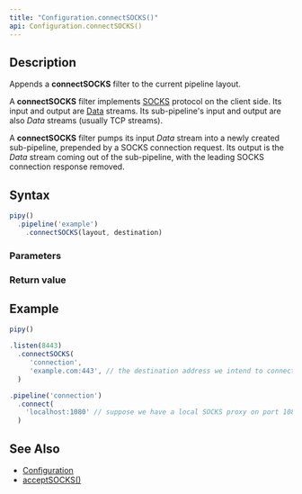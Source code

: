 ```yaml
---
title: "Configuration.connectSOCKS()"
api: Configuration.connectSOCKS()
---
```


## Description

Appends a **connectSOCKS** filter to the current pipeline layout.

A **connectSOCKS** filter implements [SOCKS](https://en.wikipedia.org/wiki/SOCKS) protocol on the client side. Its input and output are [Data](/reference/api/Data) streams. Its sub-pipeline's input and output are also _Data_ streams (usually TCP streams).

<FilterDiagram
  name="connectSOCKS"
  input="Data"
  output="Data"
  subInput="Data"
  subOutput="Data"
  subType="link"
/>

A **connectSOCKS** filter pumps its input _Data_ stream into a newly created sub-pipeline, prepended by a SOCKS connection request. Its output is the _Data_ stream coming out of the sub-pipeline, with the leading SOCKS connection response removed.

## Syntax

``` js
pipy()
  .pipeline('example')
    .connectSOCKS(layout, destination)
```

### Parameters

<Parameters/>

### Return value

<ReturnValue/>

## Example

``` js
pipy()

.listen(8443)
  .connectSOCKS(
     'connection',
     'example.com:443', // the destination address we intend to connect to
  )

.pipeline('connection')
  .connect(
    'localhost:1080' // suppose we have a local SOCKS proxy on port 1080
  )
```

## See Also

* [Configuration](/reference/api/Configuration)
* [acceptSOCKS()](/reference/api/Configuration/acceptSOCKS)
